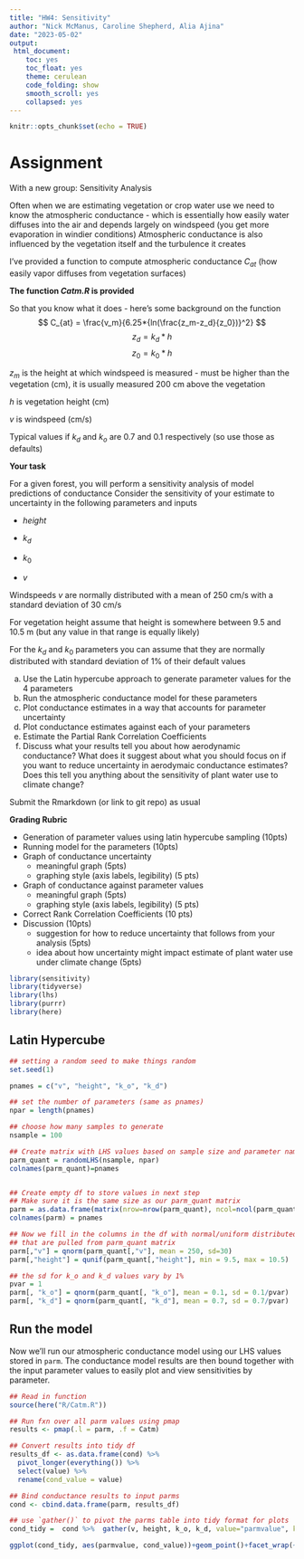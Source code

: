 ```yaml
---
title: "HW4: Sensitivity"
author: "Nick McManus, Caroline Shepherd, Alia Ajina"
date: "2023-05-02"
output: 
 html_document: 
    toc: yes
    toc_float: yes
    theme: cerulean
    code_folding: show
    smooth_scroll: yes
    collapsed: yes
---
```


```r
knitr::opts_chunk$set(echo = TRUE)
```

# Assignment

With a new group: Sensitivity Analysis

Often when we are estimating vegetation or crop water use we need to know the atmospheric conductance - which is essentially how easily water diffuses into the air and depends largely on windspeed (you get more evaporation in windier conditions) Atmospheric conductance is also influenced by the vegetation itself and the turbulence it creates

I've provided a function to compute atmospheric conductance $C_{at}$ (how easily vapor diffuses from vegetation surfaces)

**The function *Catm.R* is provided**


So that you know what it does - here's some background on the function
$$
C_{at} = \frac{v_m}{6.25*{ln(\frac{z_m-z_d}{z_0})}^2}
$$
$$
z_d = k_d*h
$$
$$
z_0 = k_0*h
$$


$z_m$ is the height at which windspeed is measured - must be higher than the vegetation (cm), it is usually measured 200 cm  above the vegetation

$h$ is vegetation height (cm)

$v$ is windspeed (cm/s)

Typical values if $k_d$ and $k_o$ are 0.7 and 0.1 respectively (so use those as defaults)

**Your task**

For a given forest, you will perform a sensitivity analysis of model predictions of conductance
Consider the sensitivity of your estimate to uncertainty in the following parameters and inputs
  
  * $height$ 
  
  * $k_d$
  
  * $k_0$
  
  * $v$
  
Windspeeds $v$ are normally distributed with a mean of  250 cm/s with a standard deviation of 30 cm/s

For vegetation height assume that height is somewhere between 9.5 and 10.5 m (but any value in that range is equally likely)

For the $k_d$ and $k_0$ parameters you can assume that they are normally distributed with standard deviation of 1% of their default values

a) Use the Latin hypercube approach to generate parameter values for the 4 parameters
b) Run the atmospheric conductance model for these parameters 
c) Plot conductance estimates in a way that accounts for parameter uncertainty
d) Plot conductance estimates against each of your parameters
e) Estimate the Partial Rank Correlation Coefficients
f) Discuss what your results tell you about how aerodynamic conductance? What does it suggest about what you should focus on if you want to reduce uncertainty in aerodymaic conductance estimates? Does this tell you anything about the sensitivity of plant water use to climate change? 

Submit the Rmarkdown (or link to git repo) as usual

**Grading Rubric**

* Generation of parameter values using latin hypercube sampling (10pts)
* Running model for the parameters (10pts)
* Graph of conductance uncertainty 
  * meaningful graph (5pts)
  * graphing style (axis labels, legibility) (5 pts)
* Graph of conductance against parameter values 
  * meaningful graph (5pts)
  * graphing style (axis labels, legibility) (5 pts)
* Correct Rank Correlation Coefficients (10 pts)
* Discussion (10pts)
  * suggestion for how to reduce uncertainty that follows from your analysis (5pts)
  * idea about how uncertainty might impact estimate of plant water use under climate change (5pts)
  
```r
library(sensitivity)
library(tidyverse)
library(lhs)
library(purrr)
library(here) 
```
  
  
## Latin Hypercube

```r
## setting a random seed to make things random
set.seed(1)

pnames = c("v", "height", "k_o", "k_d")

## set the number of parameters (same as pnames)
npar = length(pnames)

## choose how many samples to generate
nsample = 100

## Create matrix with LHS values based on sample size and parameter names
parm_quant = randomLHS(nsample, npar)
colnames(parm_quant)=pnames


## Create empty df to store values in next step
## Make sure it is the same size as our parm_quant matrix
parm = as.data.frame(matrix(nrow=nrow(parm_quant), ncol=ncol(parm_quant)))
colnames(parm) = pnames

## Now we fill in the columns in the df with normal/uniform distributed values
## that are pulled from parm_quant matrix
parm[,"v"] = qnorm(parm_quant[,"v"], mean = 250, sd=30)
parm[,"height"] = qunif(parm_quant[,"height"], min = 9.5, max = 10.5)

## the sd for k_o and k_d values vary by 1%
pvar = 1
parm[, "k_o"] = qnorm(parm_quant[, "k_o"], mean = 0.1, sd = 0.1/pvar)
parm[, "k_d"] = qnorm(parm_quant[, "k_d"], mean = 0.7, sd = 0.7/pvar)

```
  

## Run the model

Now we'll run our atmospheric conductance model using our LHS values stored in `parm`. The conductance model results are then bound together with the input parameter values to easily plot and view sensitivities by parameter. 

```r
## Read in function
source(here("R/Catm.R"))

## Run fxn over all parm values using pmap
results <- pmap(.l = parm, .f = Catm)

## Convert results into tidy df
results_df <- as.data.frame(cond) %>% 
  pivot_longer(everything()) %>% 
  select(value) %>% 
  rename(cond_value = value)

## Bind conductance results to input parms
cond <- cbind.data.frame(parm, results_df)

## use `gather()` to pivot the parms table into tidy format for plots
cond_tidy =  cond %>%  gather(v, height, k_o, k_d, value="parmvalue", key="parm")
```

```r
ggplot(cond_tidy, aes(parmvalue, cond_value))+geom_point()+facet_wrap(~parm, scales="free", ncol=5)
```

  
  
  
  